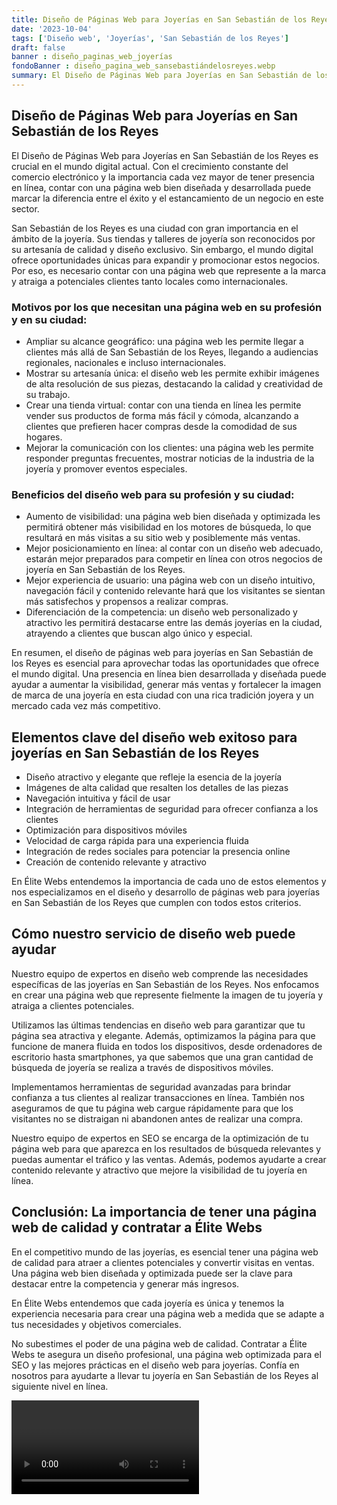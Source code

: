 ```yaml
---
title: Diseño de Páginas Web para Joyerías en San Sebastián de los Reyes
date: '2023-10-04'
tags: ['Diseño web', 'Joyerías', 'San Sebastián de los Reyes']
draft: false
banner : diseño_paginas_web_joyerías
fondoBanner : diseño_pagina_web_sansebastiándelosreyes.webp
summary: El Diseño de Páginas Web para Joyerías en San Sebastián de los Reyes es crucial en el mundo digital actual. Con el crecimiento constante del comercio electrónico y la importancia cada vez mayor de tener presencia en línea, contar con una página web bien diseñada y desarrollada puede marcar la diferencia entre el éxito y el estancamiento de un negocio en este sector.
---
```


## Diseño de Páginas Web para Joyerías en San Sebastián de los Reyes

El Diseño de Páginas Web para Joyerías en San Sebastián de los Reyes es crucial en el mundo digital actual. Con el crecimiento constante del comercio electrónico y la importancia cada vez mayor de tener presencia en línea, contar con una página web bien diseñada y desarrollada puede marcar la diferencia entre el éxito y el estancamiento de un negocio en este sector.

San Sebastián de los Reyes es una ciudad con gran importancia en el ámbito de la joyería. Sus tiendas y talleres de joyería son reconocidos por su artesanía de calidad y diseño exclusivo. Sin embargo, el mundo digital ofrece oportunidades únicas para expandir y promocionar estos negocios. Por eso, es necesario contar con una página web que represente a la marca y atraiga a potenciales clientes tanto locales como internacionales.

### Motivos por los que necesitan una página web en su profesión y en su ciudad:

- Ampliar su alcance geográfico: una página web les permite llegar a clientes más allá de San Sebastián de los Reyes, llegando a audiencias regionales, nacionales e incluso internacionales.
- Mostrar su artesanía única: el diseño web les permite exhibir imágenes de alta resolución de sus piezas, destacando la calidad y creatividad de su trabajo.
- Crear una tienda virtual: contar con una tienda en línea les permite vender sus productos de forma más fácil y cómoda, alcanzando a clientes que prefieren hacer compras desde la comodidad de sus hogares.
- Mejorar la comunicación con los clientes: una página web les permite responder preguntas frecuentes, mostrar noticias de la industria de la joyería y promover eventos especiales.

### Beneficios del diseño web para su profesión y su ciudad:

- Aumento de visibilidad: una página web bien diseñada y optimizada les permitirá obtener más visibilidad en los motores de búsqueda, lo que resultará en más visitas a su sitio web y posiblemente más ventas.
- Mejor posicionamiento en línea: al contar con un diseño web adecuado, estarán mejor preparados para competir en línea con otros negocios de joyería en San Sebastián de los Reyes.
- Mejor experiencia de usuario: una página web con un diseño intuitivo, navegación fácil y contenido relevante hará que los visitantes se sientan más satisfechos y propensos a realizar compras.
- Diferenciación de la competencia: un diseño web personalizado y atractivo les permitirá destacarse entre las demás joyerías en la ciudad, atrayendo a clientes que buscan algo único y especial.

En resumen, el diseño de páginas web para joyerías en San Sebastián de los Reyes es esencial para aprovechar todas las oportunidades que ofrece el mundo digital. Una presencia en línea bien desarrollada y diseñada puede ayudar a aumentar la visibilidad, generar más ventas y fortalecer la imagen de marca de una joyería en esta ciudad con una rica tradición joyera y un mercado cada vez más competitivo.

<GifSeo />

<Cta />

## Elementos clave del diseño web exitoso para joyerías en San Sebastián de los Reyes

- Diseño atractivo y elegante que refleje la esencia de la joyería
- Imágenes de alta calidad que resalten los detalles de las piezas
- Navegación intuitiva y fácil de usar
- Integración de herramientas de seguridad para ofrecer confianza a los clientes
- Optimización para dispositivos móviles
- Velocidad de carga rápida para una experiencia fluida
- Integración de redes sociales para potenciar la presencia online
- Creación de contenido relevante y atractivo 

En Élite Webs entendemos la importancia de cada uno de estos elementos y nos especializamos en el diseño y desarrollo de páginas web para joyerías en San Sebastián de los Reyes que cumplen con todos estos criterios.

## Cómo nuestro servicio de diseño web puede ayudar

Nuestro equipo de expertos en diseño web comprende las necesidades específicas de las joyerías en San Sebastián de los Reyes. Nos enfocamos en crear una página web que represente fielmente la imagen de tu joyería y atraiga a clientes potenciales.

Utilizamos las últimas tendencias en diseño web para garantizar que tu página sea atractiva y elegante. Además, optimizamos la página para que funcione de manera fluida en todos los dispositivos, desde ordenadores de escritorio hasta smartphones, ya que sabemos que una gran cantidad de búsqueda de joyería se realiza a través de dispositivos móviles.

Implementamos herramientas de seguridad avanzadas para brindar confianza a tus clientes al realizar transacciones en línea. También nos aseguramos de que tu página web cargue rápidamente para que los visitantes no se distraigan ni abandonen antes de realizar una compra.

Nuestro equipo de expertos en SEO se encarga de la optimización de tu página web para que aparezca en los resultados de búsqueda relevantes y puedas aumentar el tráfico y las ventas. Además, podemos ayudarte a crear contenido relevante y atractivo que mejore la visibilidad de tu joyería en línea.

## Conclusión: La importancia de tener una página web de calidad y contratar a Élite Webs

En el competitivo mundo de las joyerías, es esencial tener una página web de calidad para atraer a clientes potenciales y convertir visitas en ventas. Una página web bien diseñada y optimizada puede ser la clave para destacar entre la competencia y generar más ingresos.

En Élite Webs entendemos que cada joyería es única y tenemos la experiencia necesaria para crear una página web a medida que se adapte a tus necesidades y objetivos comerciales.

No subestimes el poder de una página web de calidad. Contratar a Élite Webs te asegura un diseño profesional, una página web optimizada para el SEO y las mejores prácticas en el diseño web para joyerías. Confía en nosotros para ayudarte a llevar tu joyería en San Sebastián de los Reyes al siguiente nivel en línea.

<Video />

<CtaBot job='Joyerías' city='San Sebastián de los Reyes'/>

<Gmaps query='San Sebastián de los Reyes+españa+maps' />